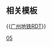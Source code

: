 {{Routemap
| title = 广州地铁5号线
| title-bg = {{广州地铁颜色|5}}
| title-color = white
| text-width = 0,80,100%
| collapsible = no
| inline = <includeonly>yes</includeonly>
| map =
uextENDEaq\uextKBHFa!~uextINTq\uextCONTfq~~ ~~{{广州地铁RDT/dim|{{广州地铁/车站|黄埔客运港}}}}~~{{广州地铁RDT/dim|{{广州地铁路线链接|17|N}}}} ~~{{广州地铁RDT/dim|{{rmr|紫坭|Ricon=R}}}}
\uextBHF\exCONT1+f~~ ~~{{广州地铁RDT/dim|{{广州地铁/车站|广州开发区}}}}
\uextKRZW\exhKRZWae~~ ~~ ~~ ~~[[路滘涌]]
exCONTgq\uexmtKRZ\exABZg+r
\uextBHF\exSTR~~ ~~{{广州地铁RDT/dim|{{广州地铁/车站|保盈大道}}}}
utCONTgq\utSTR+r\uextSTR\exSTR\~~ ~~ ~~ ~~{{rmr|Licon=L|新沙}}
exCONTgq\uemtKRZ\uexmtKRZ\exSTRr\~~ ~~ ~~ ~~{{广州地铁RDT/dim|黄埔新港支线}}
utBHF!~HUBaq\uextBHF!~HUBeq\~~ ~~{{广州地铁RDT/dim|{{广州地铁/车站|夏园}}}}~~{{广州地铁路线链接|13|N}}
utSTRl\uxtKRZtu\utSTR+r
\uextBHF\utSTR!~MFADEf~~ ~~{{广州地铁RDT/dim|{{广州地铁/车站|庙头路}}}}
uextKRW+l\uextKRWgr\
uexKDSTCCe\uextSTR\~~ ~~{{广州地铁RDT/dim|[[双沙停车场]]}}
uextBHF~~ ~~{{广州地铁RDT/dim|{{广州地铁/车站|双沙}}}}
utKBHFxa~~ ~~{{广州地铁/车站|文冲}}
utKRZW
HUBc2\utBHF!~HUB3\~~ ~~{{广州地铁/车站|大沙东}}~~{{广州地铁RDT/dim|{{广州地铁路线链接|7|N}}}}
uextCONTgq\uextBHFq!~HUB1\uetKRZto!~HUBc4\uextCONTfq\~~ ~~ ~~ ~~{{广州地铁RDT/dim|{{rmr|Licon=L|水西北|美的大道|Ricon=R}}}}
\utBHF\utSTR!~MFADEg~~ ~~{{广州地铁/车站|大沙地}}
\exCONTgq\uemtKRZ\uemtKRZ\exCONTfq~~ ~~ ~~ ~~{{广州地铁RDT/dim|黄埔港支线}}
uextCONTgq\uextABZq+lr\utKBHFxaq!~utINT\utSTRr\~~ ~~{{广州地铁/车站|鱼珠}}~~{{广州地铁路线链接|13|N}}~~{{广州地铁RDT/dim|{{rmr|Licon=L|朝阳}}}}
\uexKDSTCCe!~HUBa\utSTR\\
uKDSTCCaq!~HUBe\utABZgr+r\~~ ~~[[鱼珠车辆段]]
utKRZW
utBHF~~ ~~{{广州地铁/车站|三溪}}
utBHF~~ ~~{{广州地铁/车站|东圃}}
utKRZW
utkABZg3~~ ~~ ~~ ~~联络线前往[[广州地铁4号线|4号线]]
utCONTgq\utkABZq1\utTINTt!~utkSTRc4\utCONTfq\~~ ~~{{广州地铁/车站|车陂南}}~~{{广州地铁路线链接|4|N}}~~{{rmr|Licon=L|黄村|南沙客运港|Ricon=R}}
utKRZW
\extCONTgq\uemtKRZto!~BLc2\KBL3!~extBHFq\extCONTfq~~ ~~ ~~ ~~{{广州地铁RDT/dim|[[广佛环线]]}}
\KBL1!~utBHF\BLc4~~ ~~{{广州地铁/车站|科韵路}}
\utBHF!~HUB2\HUBc3~~ ~~{{广州地铁/车站|员村}}~~{{广州地铁路线链接|21|N}}
\utCONTgq\utKRZto!~HUBc1\utKBHFxeq!~HUB4\uextCONTfq~~ ~~ ~~ ~~{{rmr|Licon=L|增城广场}}
utBHF~~ ~~{{广州地铁/车站|潭村}}
utKRZW~~ ~~ ~~ ~~猎德涌
utBHF~~ ~~{{广州地铁/车站|猎德}}
utCONTgq\utKRZto\utCONTfq~~ ~~ ~~ ~~上跨[[广州地铁18号线|18号线]]
utCONTgq\utHSTq\utKRZtu\utHSTq\utCONTfq~~ ~~ ~~ ~~下穿[[珠江新城旅客自动输送系统|APM线]]
utCONTgq\utTINTt\utCONTfq~~ ~~{{广州地铁/车站|珠江新城}}~~{{广州地铁路线链接|3|N}}~~{{rmr|Licon=L|机场北|番禺广场|Ricon=R}}
uextCONTgq\uextSTR+r\utSTR\\~~ ~~ ~~ ~~{{广州地铁RDT/dim|{{rmr|Licon=L|天河客运站}}}}
uextBHF!~HUBaq\utBHF!~HUBeq\~~ ~~{{广州地铁/车站|五羊邨}}~~ ~~{{广州地铁RDT/dim|{{广州地铁路线链接|10|N}} {{广州地铁/车站|寺右新马路}}}}
utKRZW\utKRZW\~~ ~~ ~~ ~~[[杨箕涌]]
uextSTRl\uetKRZto\uextCONTfq~~ ~~ ~~ ~~{{广州地铁RDT/dim|{{rmr|西塱|Ricon=R}}}}
HUBc2\utBHF!~HUB3\~~ ~~{{广州地铁/车站|杨箕}}~~{{广州地铁路线链接|1|N}}
utCONTgq\utBHFq!~HUB1\utKRZto!~HUBc4\utCONTfq\~~ ~~ ~~ ~~{{rmr|Licon=L|广州东站|西塱|Ricon=R}}
uextCONTgq\uetKRZto\uextSTR+r~~ ~~ ~~ ~~{{广州地铁RDT/dim|{{rmr|Licon=L|新沙}}}}
\utBHF\uextSTR~~ ~~{{广州地铁/车站|动物园}}
\utCONTgq\utTINTt\uxtKRZtu\utSTR+r~~ ~~{{广州地铁/车站|区庄}}~~{{广州地铁路线链接|6|N}}~~{{rmr|Licon=L|香雪|浔峰岗|Ricon=c2}}
\\utBHF!~HUB2\uextSTR!~HUBc3\utCONT2+g~~ ~~{{广州地铁/车站|淘金}}~~ ~~{{广州地铁RDT/dim|{{广州地铁路线链接|12|N}} {{广州地铁路线链接|13|N}} {{广州地铁/车站|建设六马路}}}}
\uextCONTgq\uetKRZto!~HUBc1\uextTINTxt!~HUB4\uextCONTfq~~ ~~ ~~ ~~{{广州地铁RDT/dim|{{rmr|Licon=L|浔峰岗|大学城南|Ricon=R}}}}
CONTg\utSTR\uextSTR!~MFADEf
STR\utBHF\~~ ~~{{广州地铁/车站|小北}}~~ ~~ ~~ ~~[[广深铁路]]
uextCONTg\KRW+l\KRWr\utKRWl\utKRW+r\\~~ ~~ ~~ ~~{{广州地铁RDT/dim|{{rmr|内圈|Licon=U}}}}
uextSTRl\BLc2!~emKRZt\KBL3!~uextKBHFa!~uextINTq!~HUB2\uextSTRq!~HUBc3\uetKRZto\uextSTR+r\
KBL1!~BHF\BLc4!~uextSTR!~HUBc1\HUB2+4\utBHF!~HUB3\uextSTR~~ ~~{{广州地铁/车站|广州火车站}}~~ ~~[[广深铁路]]
utCONTgq\mKRZt\uxtKRZtu\utBHFq!~HUB1\utKRZtu!~HUBc4\uextKRZtu\utCONTfq~~ ~~ ~~ {{广州地铁路线链接|2|N}} {{广州地铁RDT/dim|{{广州地铁路线链接|11|N}}}} {{广州地铁RDT/dim|{{广州地铁路线链接|14|N}}}} ~~{{rmr|Licon=L|嘉禾望岗|广州南站|Ricon=R}}
uextCONTgq\emKRZt\uextSTRr\utSTRc2\utSTR3\uextSTR!~MFADEf\~~ ~~ ~~ ~~{{广州地铁RDT/dim|{{rmr|Licon=L|东风}}}}
CONTgq\ABZqlr\STRq\utSTR+1!~STRq\utSTRc4!~STR+r\\~~ ~~ ~~ ~~[[京广铁路]]
\\utSTR\STR!~MFADEf\
\utBHF!~HUB2\HUBc3~~ ~~{{广州地铁/车站|西村}}~~{{广州地铁RDT/dim|{{广州地铁路线链接|8|N}}}}
\utCONTgq\utKRZtu!~HUBc1\uetBHFq!~HUB4\utCONTfq~~ ~~ ~~ ~~{{rmr|Licon=L|滘心|万胜围|Ricon=R}}
\\utSTR\\uextSTR!~MFADEg
\uextCONTgq\uetKRZtu\uextBHFq!~HUBa\uextSTRr~~ ~~ ~~ ~~{{广州地铁RDT/dim|{{rmr|Licon=L|朝阳}}}}
\\utBHF!~HUBaq\HUBr\uextSTR!~MFADEg~~ ~~{{广州地铁/车站|西场}}~~{{广州地铁RDT/dim|{{广州地铁路线链接|13|N}}}}
\\utSTR\uextKRW+l\uextKRWr
\utKRZW\uextKRZW~~ ~~ ~~ ~~[[司马涌]]
\utBHF!~HUBaq\uextBHF!~HUBeq~~ ~~{{广州地铁/车站|中山八}}~~{{广州地铁RDT/dim|{{广州地铁路线链接|11|N}}}}
\\utSTR\uextSTRl\uextCONTfq~~ ~~ ~~ ~~{{广州地铁RDT/dim|{{rmr|Ricon=R|外圈|}}}}
\\utSTR\hSTR!~MFADEg\utCONT1+f~~ ~~ ~~ ~~{{rmr|Ricon=c1|香雪}}
\WASSERq\utKRZW\hKRZW\utKRZW~~ ~~ ~~ ~~[[珠江大桥]] [[珠江]]
\\uhtSTRe\DSTR\utSTR
\\uhSTR\DSTR\utSTR
utCONTgq\utABZq+r\utSTRq!~lhBHF!~uINT\mhKRZt\utSTRr~~ ~~{{广州地铁/车站|坦尾}}~~{{广州地铁路线链接|6|N}}~~{{rmr|Licon=L|浔峰岗}}
uhtSTRe\uhSTR\DSTR
uhKRWl\uhKRWg+r\DSTR~~ ~~ ~~ ~~联络线前往[[广州地铁6号线|6号线]]
WASSERq\uhKRZW\hKRZW~~ ~~ ~~ ~~[[珠江大桥]] [[珠江]]
\uhKBHFe\DSTR~~ ~~{{广州地铁/车站|滘口}}
\\hCONTf~~ ~~ ~~ ~~[[广茂铁路]]
|bottom={{navbar|广州地铁RDT/5}}
}}<noinclude>

{{Rdt intro|[[广州地铁5号线]]}}

== 相关模板 ==

{{[[Template:广州地铁RDT|广州地铁RDT]]}}

[[Category:广州地铁RDT|05]]
</noinclude>